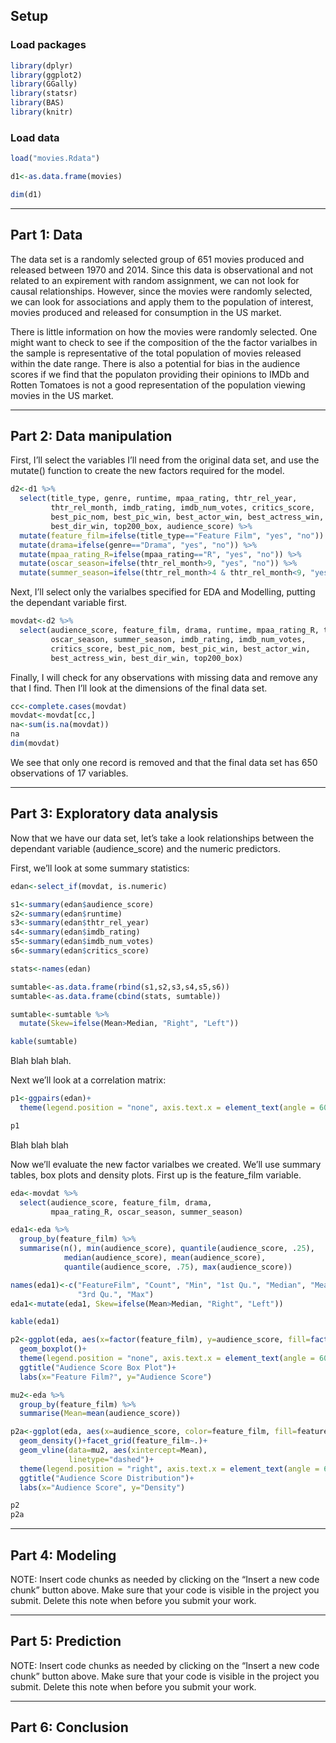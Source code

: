 ## Setup

### Load packages

```r
library(dplyr)
library(ggplot2)
library(GGally)
library(statsr)
library(BAS)
library(knitr)
```

### Load data

```r
load("movies.Rdata")

d1<-as.data.frame(movies)

dim(d1)

```



* * *

## Part 1: Data

The data set is a randomly selected group of 651 movies produced and released between 1970 and 2014.  Since this data is observational and not related to an expirement with random assignment, we can not look for causal relationships.  However, since the movies were randomly selected, we can look for associations and apply them to the population of interest, movies produced and released for consumption in the US market.

There is little information on how the movies were randomly selected.  One might want to check to see if the composition of the the factor varialbes in the sample is representative of the total population of movies released within the date range.  There is also a potential for bias in the audience scores if we find that the populaton providing their opinions to IMDb and Rotten Tomatoes is not a good representation of the population viewing movies in the US market.


* * *

## Part 2: Data manipulation

First, I'll select the variables I'll need from the original data set, and use the mutate() function to create the new factors required for the model.

```r
d2<-d1 %>% 
  select(title_type, genre, runtime, mpaa_rating, thtr_rel_year,
         thtr_rel_month, imdb_rating, imdb_num_votes, critics_score,
         best_pic_nom, best_pic_win, best_actor_win, best_actress_win,
         best_dir_win, top200_box, audience_score) %>%
  mutate(feature_film=ifelse(title_type=="Feature Film", "yes", "no")) %>%
  mutate(drama=ifelse(genre=="Drama", "yes", "no")) %>%
  mutate(mpaa_rating_R=ifelse(mpaa_rating=="R", "yes", "no")) %>%
  mutate(oscar_season=ifelse(thtr_rel_month>9, "yes", "no")) %>%
  mutate(summer_season=ifelse(thtr_rel_month>4 & thtr_rel_month<9, "yes", "no"))

```

Next, I'll select only the varialbes specified for EDA and Modelling, putting the dependant variable first.

```r
movdat<-d2 %>%
  select(audience_score, feature_film, drama, runtime, mpaa_rating_R, thtr_rel_year,
         oscar_season, summer_season, imdb_rating, imdb_num_votes,
         critics_score, best_pic_nom, best_pic_win, best_actor_win,
         best_actress_win, best_dir_win, top200_box)
```

Finally, I will check for any observations with missing data and remove any that I find.  Then I'll look at the dimensions of the final data set.

```r
cc<-complete.cases(movdat)
movdat<-movdat[cc,]
na<-sum(is.na(movdat))
na
dim(movdat)
```

We see that only one record is removed and that the final data set has 650 observations of 17 variables.

* * *

## Part 3: Exploratory data analysis

Now that we have our data set, let's take a look relationships between the dependant variable (audience_score) and the numeric predictors.

First, we'll look at some summary statistics:

```r
edan<-select_if(movdat, is.numeric)

s1<-summary(edan$audience_score)
s2<-summary(edan$runtime)
s3<-summary(edan$thtr_rel_year)
s4<-summary(edan$imdb_rating)
s5<-summary(edan$imdb_num_votes)
s6<-summary(edan$critics_score)

stats<-names(edan)

sumtable<-as.data.frame(rbind(s1,s2,s3,s4,s5,s6))
sumtable<-as.data.frame(cbind(stats, sumtable))

sumtable<-sumtable %>%
  mutate(Skew=ifelse(Mean>Median, "Right", "Left"))

kable(sumtable)
```

Blah blah blah.

Next we'll look at a correlation matrix:

```r
p1<-ggpairs(edan)+
  theme(legend.position = "none", axis.text.x = element_text(angle = 60,hjust = 1))

p1

```

Blah blah blah

Now we'll evaluate the new factor varialbes we created.  We'll use summary tables, box plots and density plots.  First up is the feature_film variable.

```r
eda<-movdat %>%
  select(audience_score, feature_film, drama,
         mpaa_rating_R, oscar_season, summer_season)

eda1<-eda %>%
  group_by(feature_film) %>%
  summarise(n(), min(audience_score), quantile(audience_score, .25), 
            median(audience_score), mean(audience_score),
            quantile(audience_score, .75), max(audience_score))

names(eda1)<-c("FeatureFilm", "Count", "Min", "1st Qu.", "Median", "Mean",
               "3rd Qu.", "Max")
eda1<-mutate(eda1, Skew=ifelse(Mean>Median, "Right", "Left"))

kable(eda1)

p2<-ggplot(eda, aes(x=factor(feature_film), y=audience_score, fill=factor(feature_film)))+
  geom_boxplot()+
  theme(legend.position = "none", axis.text.x = element_text(angle = 60,hjust = 1))+
  ggtitle("Audience Score Box Plot")+
  labs(x="Feature Film?", y="Audience Score")

mu2<-eda %>%
  group_by(feature_film) %>%
  summarise(Mean=mean(audience_score))

p2a<-ggplot(eda, aes(x=audience_score, color=feature_film, fill=feature_film))+
  geom_density()+facet_grid(feature_film~.)+
  geom_vline(data=mu2, aes(xintercept=Mean),
             linetype="dashed")+
  theme(legend.position = "right", axis.text.x = element_text(angle = 60,hjust = 1))+
  ggtitle("Audience Score Distribution")+
  labs(x="Audience Score", y="Density")

p2
p2a

```


* * *

## Part 4: Modeling

NOTE: Insert code chunks as needed by clicking on the "Insert a new code chunk" 
button above. Make sure that your code is visible in the project you submit. 
Delete this note when before you submit your work.

* * *

## Part 5: Prediction

NOTE: Insert code chunks as needed by clicking on the "Insert a new code chunk" 
button above. Make sure that your code is visible in the project you submit. 
Delete this note when before you submit your work.

* * *

## Part 6: Conclusion


